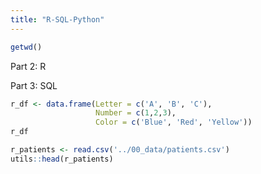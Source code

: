 ```yaml
---
title: "R-SQL-Python"
---
```


```r
getwd()
```


Part 2: R

Part 3: SQL

```r
r_df <- data.frame(Letter = c('A', 'B', 'C'),
                   Number = c(1,2,3),
                   Color = c('Blue', 'Red', 'Yellow'))
r_df
```

```r
r_patients <- read.csv('../00_data/patients.csv')
utils::head(r_patients)
```